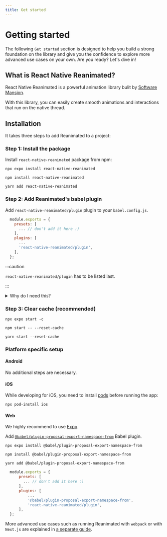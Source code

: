 ```yaml
---
title: Get started
---
```



# Getting started

The following `Get started` section is designed to help you build a strong foundation on the library and give you the confidence to explore more advanced use cases on your own. Are you ready? Let's dive in!

## What is React Native Reanimated?

React Native Reanimated is a powerful animation library bulit by [Software Mansion](https://swmansion.com/).

With this library, you can easily create smooth animations and interactions that run on the native thread.

## Installation

It takes three steps to add Reanimated to a project:

### Step 1: Install the package

Install `react-native-reanimated` package from npm:

<Tabs>
  <TabItem value="expo" label="EXPO" default>

    npx expo install react-native-reanimated

  </TabItem>
  <TabItem value="npm" label="NPM">

    npm install react-native-reanimated

  </TabItem>
  <TabItem value="yarn" label="YARN">

    yarn add react-native-reanimated

  </TabItem>
</Tabs>

### Step 2: Add Reanimated's babel plugin

Add `react-native-reanimated/plugin` plugin to your `babel.config.js`.

```js {7}
  module.exports = {
    presets: [
      ... // don't add it here :)
    ],
    plugins: [
      ...
      'react-native-reanimated/plugin',
    ],
  };
```

:::caution

`react-native-reanimated/plugin` has to be listed last.

:::

<details>
<summary>Why do I need this?</summary>
<br/>

In short, the Reanimated babel plugin automatically converts special JavaScript functions (called [worklets]('/worklets')) in a way that they could be passed and run in the UI thread.

To learn more about the plugin head onto to [Reanimated babel plugin](/docs/learn-more/reanimated-babel-plugin) section of the documentation.

</details>

### Step 3: Clear cache (recommended)

<Tabs>
  <TabItem value="expo" label="EXPO" default>

    npx expo start -c

  </TabItem>
  <TabItem value="npm" label="NPM">

    npm start -- --reset-cache

  </TabItem>
  <TabItem value="yarn" label="YARN">

    yarn start --reset-cache

  </TabItem>
</Tabs>

### Platform specific setup

#### Android

No additional steps are necessary.

#### iOS

While developing for iOS, you need to install [pods](https://cocoapods.org/) before running the app:

```
npx pod-install ios
```

#### Web

We highly recommend to use [Expo](https://expo.dev/).

Add [`@babel/plugin-proposal-export-namespace-from`](https://babeljs.io/docs/en/babel-plugin-proposal-export-namespace-from) Babel plugin.

<Tabs>
  <TabItem value="expo" label="EXPO" default>

    npx expo install @babel/plugin-proposal-export-namespace-from

  </TabItem>
  <TabItem value="npm" label="NPM">

    npm install @babel/plugin-proposal-export-namespace-from

  </TabItem>
  <TabItem value="yarn" label="YARN">

    yarn add @babel/plugin-proposal-export-namespace-from

  </TabItem>
</Tabs>

```js {7}
  module.exports = {
      presets: [
        ... // don't add it here :)
      ],
      plugins: [
          ...
          '@babel/plugin-proposal-export-namespace-from',
          'react-native-reanimated/plugin',
      ],
  };
```

More advanced use cases such as running Reanimated with `webpack` or with `Next.js` are explained in [a separate guide](/web-support).
